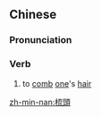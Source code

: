 {{also|梳头}}
==Chinese==
{{zh-forms|s=梳头}}

===Pronunciation===
{{zh-pron
|m=shūtóu
|c=so1 tau4
|h=pfs=sṳ̂-thèu
|mn=qz,tp,xm:soe-thâu/kh,zz:se-thâu
|cat=v
}}

===Verb===
{{zh-verb}}

# to [[comb]] [[one]]'s [[hair]]

[[zh-min-nan:梳頭]]